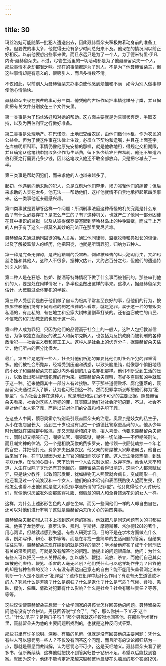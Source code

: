 ```yaml
---
---
---
```

title: 30
---




玛丝洛娃可能随第一批犯人遣送出去，因此聂赫留朵夫积极做着动身前的准备工作。但要做的事太多，他觉得无论有多少时间总归来不及。他现在的情况同以前正好相反。以前他要想出些事来做，而且永远只是为了一个人，为了德米特里·伊凡内奇·聂赫留朵夫。不过，尽管生活里的一切活动都是为了他聂赫留朵夫一个人，那些事情本身却都很乏味。现在的事情都是为了别人，不是为了他聂赫留朵夫，但这些事情却是有意义的，很吸引人，而且多得数不清。

不仅如此，以前别人为聂赫留朵夫办事总使他感到烦恼和不满；如今为别人做事却使他心情愉快。

聂赫留朵夫现在要做的事可分三类。他凭他的古板作风把事情这样分了类，并且据此把有关文件分别放在三个文件夹里。

第一类事是为了玛丝洛娃和对她的帮助。这方面主要就是为告御状奔走，争取支持，以及为西伯利亚之行做好准备。

第二类事是处理地产。在巴诺沃，土地已交给农民，由他们缴付地租，作为农民的公益金。但为了使这件事在法律上生效，必须立下契约和遗嘱，并且在上面签字。在库兹明斯科耶，事情仍像他原先安排的那样，就是他收地租，得规定交租期限，并且确定从这笔钱中提取多少作为生活费，留下多少给农民做福利。他还不知道西伯利亚之行需要花多少钱，因此这笔收入他还不敢全部放弃，只是把它减去了一半。

第三类事是帮助囚犯们，而来求他的人也越来越多了。

起初，他遇到向他求助的犯人，总是立刻为他们奔走，竭力减轻他们的痛苦；但后来求助的人实在太多，他无法一一帮助他们，这样他就情不自禁地承担起第四类事来。这一类事他近来最感兴趣。

第四类事就是要解答这样一个问题：所谓刑事法庭这种奇怪的机关究竟是什么东西？有什么必要存在？是怎么产生的？有了这种机关，也就产生了他同一部分囚徒在其中相识的监狱，以及从彼得保罗要塞起到萨哈林岛止的种种监狱，而成千上万的人由于有了这么一部莫名其妙的刑法正在那里受尽苦难。

聂赫留朵夫通过他同囚徒的私人关系，通过他同律师、监狱牧师和典狱长的谈话，以及了解被监禁人的经历，他把囚徒，也就是所谓罪犯，归纳为五种人。

第一种是完全无罪的，是法庭错判的受害者。例如被诬告的纵火犯明肖夫，又如玛丝洛娃和其他人。这种人不很多，据神父估计，大约占百分之七，但他们的遭遇特别引人同情。

第二种人是在狂怒、嫉妒、酗酒等特殊情况下做了什么事而被判刑的。那些审判他们的人，要是处在同样情况下，多半也会做出这样的事来。这种人，据聂赫留朵夫估计，大概超过全体罪犯的半数。

第三种人受惩罚是由于他们做了自认为极其平常甚至良好的事，但他们的行为，按照那些和他们持有不同观点的制定法律的人看来，就是犯罪。属于这一种的有贩卖私酒的，有走私的，有在地主和公家大树林里割草打柴的。还有盗窃成性的山民、不信教的和打劫教堂的也属于这一种。

第四种人成为罪犯，只因为他们的品德高于社会上的一般人。这种人包括教派信徒，为争取独立而造反的波兰人和契尔克斯人，也包括为反抗政府而被判刑的各种政治犯——社会主义者和罢工工人。这种人是社会上的优秀分子，据聂赫留朵夫估计，他们所占的百分比很大。

最后，第五种是这样一些人，社会对他们所犯的罪要比他们对社会所犯的罪重得多。他们被社会所抛弃，经常受到压迫和诱惑，以致头脑愚钝，就像那个偷旧地毯的小伙子和聂赫留朵夫在监狱内外看到的几百名罪犯那样。他们不断受到生活的压力，以致做出那些所谓犯罪的行为来。据聂赫留朵夫观察，有好多盗贼和凶手就属于这一种。近来他同其中一部分人有过接触。至于那些道德败坏、腐化堕落的，聂赫留朵夫通过深入了解，认为也可归到这一种。然而犯罪学新派却把他们称为“犯罪型”，认为社会上存在这种人，就是刑法和惩罚必不可少的主要证据。照聂赫留朵夫看来，社会对这些人所犯的罪，其实超过他们对社会所犯的罪，不过，社会不是对他们本人犯了罪，而是以前对他们的父母和祖先犯了罪。

在这些人中间，惯窃奥霍京特别吸引聂赫留朵夫的注意。奥霍京是妓女的私生子，从小在夜店里长大，活到三十岁也没有见过一个道德比警察更高尚的人。他从少年时代起就在盗贼群中厮混，却又天赋滑稽的才能，招人喜爱。他要求聂赫留朵夫帮忙，同时却又嘲笑自己，嘲笑法官，嘲笑监狱，嘲笑一切法律——不但嘲笑刑法，而且嘲笑神的律法。另一个是相貌英俊的费多罗夫，他带领一伙匪徒劫掠一个年老的官吏，并把他打死。费多罗夫出身农民，他父亲的房屋被人家非法霸占，他自己后来当了兵，在军队里因为爱上军官的情妇而吃尽了苦。这人天生活泼热情，到处寻欢作乐。在他的心目中，天下没有一个人会克制欲望，放弃享乐。他也从来不知道，人生在世除了享乐还有其他目的。聂赫留朵夫看得很清楚，这两个人都禀赋优异，只是缺少教养，以致畸形发展，犹如植物无人照管就会疯长，变成畸形一样。他还看见过一个流浪汉和一个女人，他们的麻木迟钝和表面残酷使人望而生畏，但他怎么也看不出他们就是意大利犯罪学派所谓的“犯罪型”。他只觉得他个人讨厌他们，就像他讨厌监狱外面那些穿礼服、佩肩章的男人和全身饰满花边的女人一样。

这样，为什么上述形形色色的人都在坐牢，而另一些同他们一样的人却自由自在，还可以对他们进行审判？这就是聂赫留朵夫所关心的第四类事。

聂赫留朵夫起初想从书本上找到这问题的答案，他就把凡是同这问题有关的书都买来。他买了龙勃罗梭、嘉罗法洛、费利、李斯特、摩德斯莱、塔尔德[28]的著作，用心阅读，但越读越感到失望。有些人研究学问，目的不是在学术方面做点什么事，例如写作、辩论、教书等等，而是在寻找一些简单的生活问题的答案，但结果往往失望。聂赫留朵夫现在碰到的就是这样的情况：学术给他解答了成千个同刑法有关的深奥问题，可就是没有解答他的问题。他提出的问题很简单。他问：为什么有些人可以把另一些人关押起来，加以虐待、鞭挞、流放、杀害，而他们自己其实跟被他们虐待、鞭挞、杀害的人毫无区别？他们凭什么可以这样胡作非为？回答他的却是各种各样的议论：人有没有表达自己意志的自由？能不能用头盖骨测定法来判断一个人是不是属于“犯罪型”？遗传在犯罪中起什么作用？有没有天生道德败坏的人？究竟什么是道德？什么是疯狂？什么是退化？什么是气质？气候、食物、愚昧、模仿、催眠、情欲对犯罪有什么影响？什么是社会？社会有哪些责任？等等，等等。

这些议论使聂赫留朵夫想起一个放学回家的男孩曾怎样回答他的问题。聂赫留朵夫问他有没有学会拼法。男孩回答说“学会了”。“好，那么你拼一下‘爪子’这个词。”“什么‘爪子’？是狗爪子吗？”那个男孩就这样狡猾地回答他。在那些学术著作里，聂赫留朵夫为他的主要问题所找到的，也就是这种反问式答案。

那些书里有许多聪明、深奥、有趣的见解，但就是没有回答他的主要问题：凭什么有些人可以惩罚另一些人？不仅没有回答这个问题，而且所有的议论都归结为一点，那就是替惩罚做辩解，认为惩罚必不可少，这是天经地义。聂赫留朵夫看了很多书，但断断续续，这样他就把找不到答案归咎于钻研不足，希望以后能找到答案。就因为这个，他还不能肯定近来越来越频繁地盘旋在头脑里的那个答案[29]。